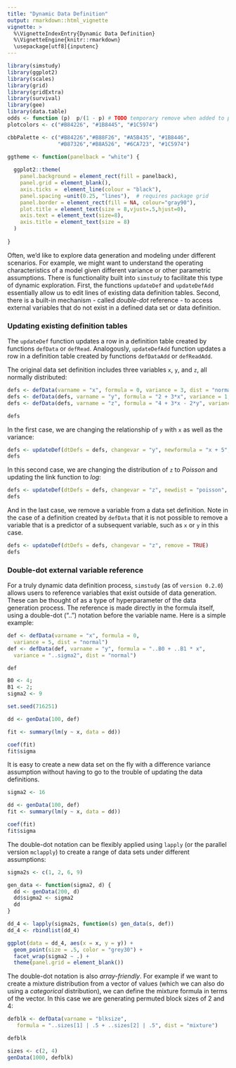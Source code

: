 ```yaml
---
title: "Dynamic Data Definition"
output: rmarkdown::html_vignette
vignette: >
  %\VignetteIndexEntry{Dynamic Data Definition}
  %\VignetteEngine{knitr::rmarkdown}
  \usepackage[utf8]{inputenc}
---
```


```r
library(simstudy)
library(ggplot2)
library(scales)
library(grid)
library(gridExtra)
library(survival)
library(gee)
library(data.table)
odds <- function (p)  p/(1 - p) # TODO temporary remove when added to package
plotcolors <- c("#B84226", "#1B8445", "#1C5974")

cbbPalette <- c("#B84226","#B88F26", "#A5B435", "#1B8446",
                "#B87326","#B8A526", "#6CA723", "#1C5974") 

ggtheme <- function(panelback = "white") {
  
  ggplot2::theme(
    panel.background = element_rect(fill = panelback),
    panel.grid = element_blank(),
    axis.ticks =  element_line(colour = "black"),
    panel.spacing =unit(0.25, "lines"),  # requires package grid
    panel.border = element_rect(fill = NA, colour="gray90"), 
    plot.title = element_text(size = 8,vjust=.5,hjust=0),
    axis.text = element_text(size=8),
    axis.title = element_text(size = 8)
  )  
  
}

```

Often, we'd like to explore data generation and modeling under different scenarios. For example, we might want to understand the operating characteristics of a model given different variance or other parametric assumptions. There is functionality built into `simstudy` to facilitate this type of dynamic exploration. First, the functions `updateDef` and `updateDefAdd` essentially allow us to edit lines of existing data definition tables. Second, there is a built-in mechanism - called *double-dot*  reference - to access external variables that do not exist in a defined data set or data definition.

### Updating existing definition tables

The `updateDef` function updates a row in a definition table created by functions `defData` or `defRead`. Analogously, `updateDefAdd` function updates a row in a definition table created by functions `defDataAdd` or `defReadAdd`. 

The original data set definition includes three variables `x`, `y`, and `z`, all normally distributed:

```r
defs <- defData(varname = "x", formula = 0, variance = 3, dist = "normal")
defs <- defData(defs, varname = "y", formula = "2 + 3*x", variance = 1, dist = "normal")
defs <- defData(defs, varname = "z", formula = "4 + 3*x - 2*y", variance = 1, dist = "normal")

defs
```

In the first case, we are changing the relationship of `y` with `x` as well as the variance:

```r
defs <- updateDef(dtDefs = defs, changevar = "y", newformula = "x + 5", newvariance = 2)
defs
```

In this second case, we are changing the distribution of `z` to *Poisson* and updating the link function to *log*:

```r
defs <- updateDef(dtDefs = defs, changevar = "z", newdist = "poisson", newlink = "log")
defs
```

And in the last case, we remove a variable from a data set definition. Note in the case of a definition created by `defData` that it is not possible to remove a variable that is a predictor of a subsequent variable, such as `x` or `y` in this case.

```r
defs <- updateDef(dtDefs = defs, changevar = "z", remove = TRUE)
defs
```

### Double-dot external variable reference

For a truly dynamic data definition process, `simstudy` (as of `version 0.2.0`) allows users to reference variables that exist outside of data generation. These can be thought of as a type of hyperparameter of the data generation process. The reference is made directly in the formula itself, using a double-dot ("..") notation before the variable name. Here is a simple example:

```r
def <- defData(varname = "x", formula = 0, 
  variance = 5, dist = "normal")
def <- defData(def, varname = "y", formula = "..B0 + ..B1 * x", 
  variance = "..sigma2", dist = "normal")

def
```

```r
B0 <- 4;
B1 <- 2;
sigma2 <- 9

set.seed(716251)

dd <- genData(100, def)

fit <- summary(lm(y ~ x, data = dd))

coef(fit)
fit$sigma
```

It is easy to create a new data set on the fly with a difference variance assumption without having to go to the trouble of updating the data definitions.

```r
sigma2 <- 16

dd <- genData(100, def)
fit <- summary(lm(y ~ x, data = dd))

coef(fit)
fit$sigma
```

The double-dot notation can be flexibly applied using `lapply` (or the parallel version `mclapply`) to create a range of data sets under different assumptions:

```r
sigma2s <- c(1, 2, 6, 9)

gen_data <- function(sigma2, d) {
  dd <- genData(200, d)
  dd$sigma2 <- sigma2
  dd
}

dd_4 <- lapply(sigma2s, function(s) gen_data(s, def))
dd_4 <- rbindlist(dd_4)

ggplot(data = dd_4, aes(x = x, y = y)) +
  geom_point(size = .5, color = "grey30") +
  facet_wrap(sigma2 ~ .) +
  theme(panel.grid = element_blank())
```

The double-dot notation is also *array-friendly*. For example if we want to create a mixture distribution from a vector of values (which we can also do using a *categorical* distribution), we can define the mixture formula in terms of the vector. In this case we are generating permuted block sizes of 2 and 4:

```r
defblk <- defData(varname = "blksize", 
   formula = "..sizes[1] | .5 + ..sizes[2] | .5", dist = "mixture")

defblk
```

```r
sizes <- c(2, 4)
genData(1000, defblk)
```
